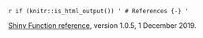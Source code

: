 `r if (knitr::is_html_output()) '
# References {-}
'`

[Shiny Function reference](https://shiny.rstudio.com/reference/shiny/1.0.5/), version 1.0.5, 1 December 2019. 